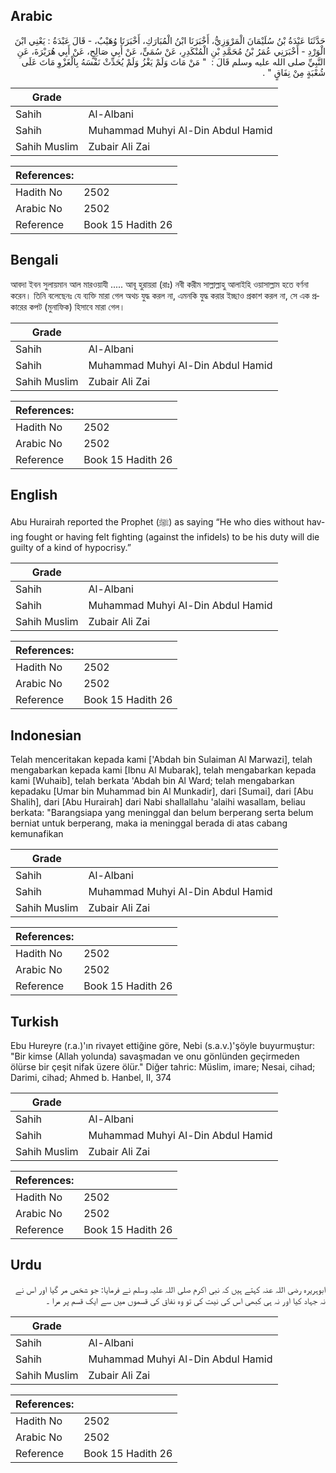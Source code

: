 ## Arabic


<div dir="rtl" lang="ar" style={{fontSize:'larger',backgroundColor:'#f8f9fa',padding:20}}>
حَدَّثَنَا عَبْدَةُ بْنُ سُلَيْمَانَ الْمَرْوَزِيُّ، أَخْبَرَنَا ابْنُ الْمُبَارَكِ، أَخْبَرَنَا وُهَيْبٌ، - قَالَ عَبْدَةُ ‏:‏ يَعْنِي ابْنَ الْوَرْدِ - أَخْبَرَنِي عُمَرُ بْنُ مُحَمَّدِ بْنِ الْمُنْكَدِرِ، عَنْ سُمَىٍّ، عَنْ أَبِي صَالِحٍ، عَنْ أَبِي هُرَيْرَةَ، عَنِ النَّبِيِّ صلى الله عليه وسلم قَالَ ‏:‏ ‏ "‏ مَنْ مَاتَ وَلَمْ يَغْزُ وَلَمْ يُحَدِّثْ نَفْسَهُ بِالْغَزْوِ مَاتَ عَلَى شُعْبَةٍ مِنْ نِفَاقٍ ‏"‏ ‏.‏
</div>
<div style={{backgroundColor:'#f8f9fa',padding:20, marginBottom: 10}}><table> <thead> <tr> <th>Grade</th> <th></th> </tr> </thead> <tbody> <tr><td>Sahih</td><td>Al-Albani</td></tr><tr><td>Sahih</td><td>Muhammad Muhyi Al-Din Abdul Hamid</td></tr><tr><td>Sahih Muslim</td><td>Zubair Ali Zai</td></tr></tbody></table><table> <thead> <tr> <th>References:</th> <th></th> </tr> </thead> <tbody><tr><td>Hadith No</td><td>2502</td></tr><tr><td>Arabic No</td><td>2502</td></tr><tr><td>Reference</td><td>Book 15 Hadith 26</td></tr></tbody></table></div>

## Bengali


<div dir="ltr" lang="bn" style={{fontSize:'larger',backgroundColor:'#f8f9fa',padding:20}}>
আবদা ইবন সুলায়মান আল মারওয়াযী ..... আবূ হুরায়রা (রাঃ) নবী করীম সাল্লাল্লাহু আলাইহি ওয়াসাল্লাম হতে বর্ণনা করেন। তিনি বলেছেনঃ যে ব্যক্তি মারা গেল অথচ যুদ্ধ করল না, এমনকি যুদ্ধ করার ইচ্ছাও প্রকাশ করল না, সে এক প্রকারের কপট (মুনাফিক) হিসাবে মারা গেল।
</div>
<div style={{backgroundColor:'#f8f9fa',padding:20, marginBottom: 10}}><table> <thead> <tr> <th>Grade</th> <th></th> </tr> </thead> <tbody> <tr><td>Sahih</td><td>Al-Albani</td></tr><tr><td>Sahih</td><td>Muhammad Muhyi Al-Din Abdul Hamid</td></tr><tr><td>Sahih Muslim</td><td>Zubair Ali Zai</td></tr></tbody></table><table> <thead> <tr> <th>References:</th> <th></th> </tr> </thead> <tbody><tr><td>Hadith No</td><td>2502</td></tr><tr><td>Arabic No</td><td>2502</td></tr><tr><td>Reference</td><td>Book 15 Hadith 26</td></tr></tbody></table></div>

## English


<div dir="ltr" lang="en" style={{fontSize:'larger',backgroundColor:'#f8f9fa',padding:20}}>
Abu Hurairah reported the Prophet (ﷺ) as saying “He who dies without having fought or having felt fighting (against the infidels) to be his duty will die guilty of a kind of hypocrisy.”
</div>
<div style={{backgroundColor:'#f8f9fa',padding:20, marginBottom: 10}}><table> <thead> <tr> <th>Grade</th> <th></th> </tr> </thead> <tbody> <tr><td>Sahih</td><td>Al-Albani</td></tr><tr><td>Sahih</td><td>Muhammad Muhyi Al-Din Abdul Hamid</td></tr><tr><td>Sahih Muslim</td><td>Zubair Ali Zai</td></tr></tbody></table><table> <thead> <tr> <th>References:</th> <th></th> </tr> </thead> <tbody><tr><td>Hadith No</td><td>2502</td></tr><tr><td>Arabic No</td><td>2502</td></tr><tr><td>Reference</td><td>Book 15 Hadith 26</td></tr></tbody></table></div>

## Indonesian


<div dir="ltr" lang="id" style={{fontSize:'larger',backgroundColor:'#f8f9fa',padding:20}}>
Telah menceritakan kepada kami ['Abdah bin Sulaiman Al Marwazi], telah mengabarkan kepada kami [Ibnu Al Mubarak], telah mengabarkan kepada kami [Wuhaib], telah berkata 'Abdah bin Al Ward; telah mengabarkan kepadaku [Umar bin Muhammad bin Al Munkadir], dari [Sumai], dari [Abu Shalih], dari [Abu Hurairah] dari Nabi shallallahu 'alaihi wasallam, beliau berkata: "Barangsiapa yang meninggal dan belum berperang serta belum berniat untuk berperang, maka ia meninggal berada di atas cabang kemunafikan
</div>
<div style={{backgroundColor:'#f8f9fa',padding:20, marginBottom: 10}}><table> <thead> <tr> <th>Grade</th> <th></th> </tr> </thead> <tbody> <tr><td>Sahih</td><td>Al-Albani</td></tr><tr><td>Sahih</td><td>Muhammad Muhyi Al-Din Abdul Hamid</td></tr><tr><td>Sahih Muslim</td><td>Zubair Ali Zai</td></tr></tbody></table><table> <thead> <tr> <th>References:</th> <th></th> </tr> </thead> <tbody><tr><td>Hadith No</td><td>2502</td></tr><tr><td>Arabic No</td><td>2502</td></tr><tr><td>Reference</td><td>Book 15 Hadith 26</td></tr></tbody></table></div>

## Turkish


<div dir="ltr" lang="tr" style={{fontSize:'larger',backgroundColor:'#f8f9fa',padding:20}}>
Ebu Hureyre (r.a.)'ın rivayet ettiğine göre, Nebi (s.a.v.)'şöyle buyurmuştur: "Bir kimse (Allah yolunda) savaşmadan ve onu gönlünden geçirmeden ölürse bir çeşit nifak üzere ölür." Diğer tahric: Müslim, imare; Nesai, cihad; Darimi, cihad; Ahmed b. Hanbel, II, 374
</div>
<div style={{backgroundColor:'#f8f9fa',padding:20, marginBottom: 10}}><table> <thead> <tr> <th>Grade</th> <th></th> </tr> </thead> <tbody> <tr><td>Sahih</td><td>Al-Albani</td></tr><tr><td>Sahih</td><td>Muhammad Muhyi Al-Din Abdul Hamid</td></tr><tr><td>Sahih Muslim</td><td>Zubair Ali Zai</td></tr></tbody></table><table> <thead> <tr> <th>References:</th> <th></th> </tr> </thead> <tbody><tr><td>Hadith No</td><td>2502</td></tr><tr><td>Arabic No</td><td>2502</td></tr><tr><td>Reference</td><td>Book 15 Hadith 26</td></tr></tbody></table></div>

## Urdu


<div dir="rtl" lang="ur" style={{fontSize:'larger',backgroundColor:'#f8f9fa',padding:20}}>
ابوہریرہ رضی اللہ عنہ کہتے ہیں کہ نبی اکرم صلی اللہ علیہ وسلم نے فرمایا: جو شخص مر گیا اور اس نے نہ جہاد کیا اور نہ ہی کبھی اس کی نیت کی تو وہ نفاق کی قسموں میں سے ایک قسم پر مرا ۔
</div>
<div style={{backgroundColor:'#f8f9fa',padding:20, marginBottom: 10}}><table> <thead> <tr> <th>Grade</th> <th></th> </tr> </thead> <tbody> <tr><td>Sahih</td><td>Al-Albani</td></tr><tr><td>Sahih</td><td>Muhammad Muhyi Al-Din Abdul Hamid</td></tr><tr><td>Sahih Muslim</td><td>Zubair Ali Zai</td></tr></tbody></table><table> <thead> <tr> <th>References:</th> <th></th> </tr> </thead> <tbody><tr><td>Hadith No</td><td>2502</td></tr><tr><td>Arabic No</td><td>2502</td></tr><tr><td>Reference</td><td>Book 15 Hadith 26</td></tr></tbody></table></div>